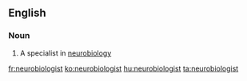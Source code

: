 ==English==

===Noun===
{{en-noun}}

# {{context|biology|lang=en}} A specialist in [[neurobiology]]

[[fr:neurobiologist]]
[[ko:neurobiologist]]
[[hu:neurobiologist]]
[[ta:neurobiologist]]